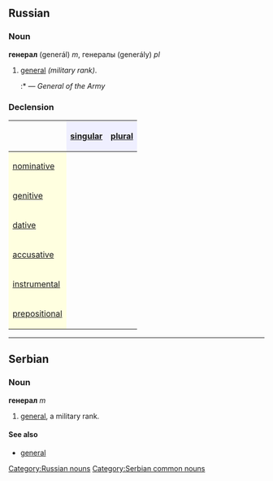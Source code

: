 ==Russian==
[[Category:Russian nouns]]
===Noun===
'''генерал''' (generál) ''m'', генералы (generály) ''pl''

#[[general#Noun|general]] ''(military rank)''.
#:*{{RUchar|Генера́л [[армия|а́рмии]]}} — ''General of the Army''

===Declension===
{| border="1" cellpadding="4" cellspacing="0"
!
! style="background-color: #EFEFFF" align="center"|[[singular]]
! style="background-color: #EFEFFF" align="center"|[[plural]]
|-
! style="background-color: #FFFFE0" align="left"|[[nominative case|nominative]]
| align="center"|{{RUchar|генера́л}}
| align="center"|{{RUchar|генера́лы}}
|-
! style="background-color: #FFFFE0" align="left"|[[genitive case|genitive]]
| align="center"|{{RUchar|генера́ла}}
| align="center"|{{RUchar|генера́лов}}
|-
! style="background-color: #FFFFE0" align="left"|[[dative case|dative]]
| align="center"|{{RUchar|генера́лу}}
| align="center"|{{RUchar|генера́лам}}
|-
! style="background-color: #FFFFE0" align="left"|[[accusative case|accusative]]
| align="center"|{{RUchar|генера́ла}}
| align="center"|{{RUchar|генера́лов}}
|-
! style="background-color: #FFFFE0" align="left"|[[instrumental case|instrumental]]
| align="center"|{{RUchar|генера́лом}}
| align="center"|{{RUchar|генера́лами}}
|-
! style="background-color: #FFFFE0" align="left"|[[prepositional case|prepositional]]
| align="center"|{{RUchar|о генера́ле}}
| align="center"|{{RUchar|о генера́лах}}
|}


----
==Serbian==
===Noun===
'''генерал''' ''m''
#[[general#Noun|general]], a military rank.
====See also====
*[[general]]
[[Category:Serbian common nouns]]
